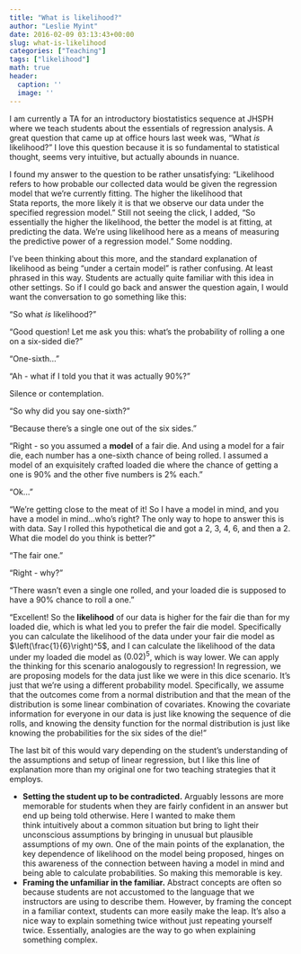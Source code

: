 ```yaml
---
title: "What is likelihood?"
author: "Leslie Myint"
date: 2016-02-09 03:13:43+00:00
slug: what-is-likelihood
categories: ["Teaching"]
tags: ["likelihood"]
math: true
header:
  caption: ''
  image: ''
---
```


I am currently a TA for an introductory biostatistics sequence at JHSPH where we teach students about the essentials of regression analysis. A great question that came up at office hours last week was, "What _is_ likelihood?" I love this question because it is so fundamental to statistical thought, seems very intuitive, but actually abounds in nuance.

I found my answer to the question to be rather unsatisfying: "Likelihood refers to how probable our collected data would be given the regression model that we're currently fitting. The higher the likelihood that Stata reports, the more likely it is that we observe our data under the specified regression model." Still not seeing the click, I added, "So essentially the higher the likelihood, the better the model is at fitting, at predicting the data. We're using likelihood here as a means of measuring the predictive power of a regression model." Some nodding.

I've been thinking about this more, and the standard explanation of likelihood as being "under a certain model" is rather confusing. At least phrased in this way. Students are actually quite familiar with this idea in other settings. So if I could go back and answer the question again, I would want the conversation to go something like this:

"So what _is_ likelihood?"

"Good question! Let me ask you this: what's the probability of rolling a one on a six-sided die?"

"One-sixth..."

"Ah - what if I told you that it was actually 90%?"

Silence or contemplation.

"So why did you say one-sixth?"

"Because there's a single one out of the six sides."

"Right - so you assumed a **model** of a fair die. And using a model for a fair die, each number has a one-sixth chance of being rolled. I assumed a model of an exquisitely crafted loaded die where the chance of getting a one is 90% and the other five numbers is 2% each."

"Ok..."

"We're getting close to the meat of it! So I have a model in mind, and you have a model in mind...who's right? The only way to hope to answer this is with data. Say I rolled this hypothetical die and got a 2, 3, 4, 6, and then a 2. What die model do you think is better?"

"The fair one."

"Right - why?"

"There wasn't even a single one rolled, and your loaded die is supposed to have a 90% chance to roll a one."

"Excellent! So the **likelihood** of our data is higher for the fair die than for my loaded die, which is what led you to prefer the fair die model. Specifically you can calculate the likelihood of the data under your fair die model as $\left(\frac{1}{6}\right)^5$, and I can calculate the likelihood of the data under my loaded die model as $(0.02)^5$, which is way lower. We can apply the thinking for this scenario analogously to regression! In regression, we are proposing models for the data just like we were in this dice scenario. It's just that we're using a different probability model. Specifically, we assume that the outcomes come from a normal distribution and that the mean of the distribution is some linear combination of covariates. Knowing the covariate information for everyone in our data is just like knowing the sequence of die rolls, and knowing the density function for the normal distribution is just like knowing the probabilities for the six sides of the die!"

The last bit of this would vary depending on the student's understanding of the assumptions and setup of linear regression, but I like this line of explanation more than my original one for two teaching strategies that it employs.
	
  * **Setting the student up to be contradicted.** Arguably lessons are more memorable for students when they are fairly confident in an answer but end up being told otherwise. Here I wanted to make them think intuitively about a common situation but bring to light their unconscious assumptions by bringing in unusual but plausible assumptions of my own. One of the main points of the explanation, the key dependence of likelihood on the model being proposed, hinges on this awareness of the connection between having a model in mind and being able to calculate probabilities. So making this memorable is key.
  * **Framing the unfamiliar in the familiar.** Abstract concepts are often so because students are not accustomed to the language that we instructors are using to describe them. However, by framing the concept in a familiar context, students can more easily make the leap. It's also a nice way to explain something twice without just repeating yourself twice. Essentially, analogies are the way to go when explaining something complex.

